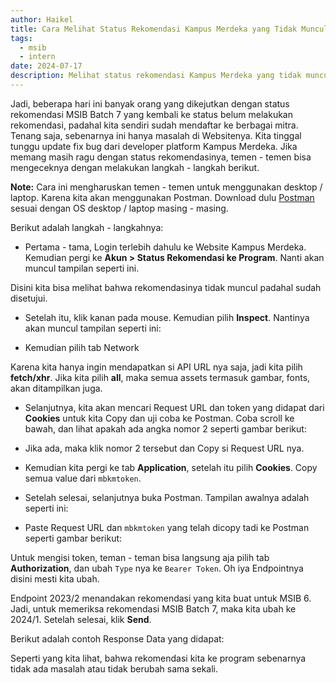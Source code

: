 ```yaml
---
author: Haikel
title: Cara Melihat Status Rekomendasi Kampus Merdeka yang Tidak Muncul
tags:
  - msib
  - intern
date: 2024-07-17
description: Melihat status rekomendasi Kampus Merdeka yang tidak muncul padahal rekomendasi sudah disetujui
---
```


Jadi, beberapa hari ini banyak orang yang dikejutkan dengan status rekomendasi MSIB Batch 7 yang kembali ke status belum melakukan rekomendasi, padahal kita sendiri sudah mendaftar ke berbagai mitra. Tenang saja, sebenarnya ini hanya masalah di Websitenya. Kita tinggal tunggu update fix bug dari developer platform Kampus Merdeka. Jika memang masih ragu dengan status rekomendasinya, temen - temen bisa mengeceknya dengan melakukan langkah - langkah berikut.

**Note:** Cara ini mengharuskan temen - temen untuk menggunakan desktop / laptop. Karena kita akan menggunakan Postman. Download dulu [Postman](https://www.postman.com/) sesuai dengan OS desktop / laptop masing - masing.

Berikut adalah langkah - langkahnya:

- Pertama - tama, Login terlebih dahulu ke Website Kampus Merdeka. Kemudian pergi ke **Akun > Status Rekomendasi ke Program**. Nanti akan muncul tampilan seperti ini.

<LightboxImage
  src="https://ik.imagekit.io/haikelz/blog/cara-melihat-status-rekomendasi-kampus-merdeka-yang-tidak-muncul/screenshot-1.png?updatedAt=1721201652955"
  alt="Status rekomendasi"
/>

Disini kita bisa melihat bahwa rekomendasinya tidak muncul padahal sudah disetujui.

- Setelah itu, klik kanan pada mouse. Kemudian pilih **Inspect**. Nantinya akan muncul tampilan seperti ini:

<LightboxImage
  src="https://ik.imagekit.io/haikelz/blog/cara-melihat-status-rekomendasi-kampus-merdeka-yang-tidak-muncul/screenshot-2.png?updatedAt=1721201649949"
  alt="Inspect"
/>

- Kemudian pilih tab Network

<LightboxImage
  src="https://ik.imagekit.io/haikelz/blog/cara-melihat-status-rekomendasi-kampus-merdeka-yang-tidak-muncul/screenshot-3.png?updatedAt=1721201649934"
  alt="Inspect Network"
/>

Karena kita hanya ingin mendapatkan si API URL nya saja, jadi kita pilih **fetch/xhr**. Jika kita pilih **all**, maka semua assets termasuk gambar, fonts, akan ditampilkan juga.

<LightboxImage
  src="https://ik.imagekit.io/haikelz/blog/cara-melihat-status-rekomendasi-kampus-merdeka-yang-tidak-muncul/screenshot-4.png?updatedAt=1721201649543"
  alt="Fetch and XHR"
/>

- Selanjutnya, kita akan mencari Request URL dan token yang didapat dari **Cookies** untuk kita Copy dan uji coba ke Postman. Coba scroll ke bawah, dan lihat apakah ada angka nomor 2 seperti gambar berikut:

<LightboxImage
  src="https://ik.imagekit.io/haikelz/blog/cara-melihat-status-rekomendasi-kampus-merdeka-yang-tidak-muncul/screenshot-5.png?updatedAt=1721201649617"
  alt="API URL"
/>

- Jika ada, maka klik nomor 2 tersebut dan Copy si Request URL nya.

<LightboxImage
  src="https://ik.imagekit.io/haikelz/blog/cara-melihat-status-rekomendasi-kampus-merdeka-yang-tidak-muncul/screenshot-6.png?updatedAt=1721201649484"
  alt="API URL (2)"
/>

- Kemudian kita pergi ke tab **Application**, setelah itu pilih **Cookies**. Copy semua value dari `mbkmtoken`.

<LightboxImage
  src="https://ik.imagekit.io/haikelz/blog/cara-melihat-status-rekomendasi-kampus-merdeka-yang-tidak-muncul/screenshot-7.png?updatedAt=1721201649743"
  alt="MBKM Token"
/>

- Setelah selesai, selanjutnya buka Postman. Tampilan awalnya adalah seperti ini:

<LightboxImage
  src="https://ik.imagekit.io/haikelz/blog/cara-melihat-status-rekomendasi-kampus-merdeka-yang-tidak-muncul/screenshot-8.png?updatedAt=1721201649851"
  alt="Postman UI"
/>

- Paste Request URL dan `mbkmtoken` yang telah dicopy tadi ke Postman seperti gambar berikut:

<LightboxImage
  src="https://ik.imagekit.io/haikelz/blog/cara-melihat-status-rekomendasi-kampus-merdeka-yang-tidak-muncul/screenshot-9.png?updatedAt=1721201649747"
  alt="Paste copied API URL and MBKM Token to Postman"
/>

Untuk mengisi token, teman - teman bisa langsung aja pilih tab **Authorization**, dan ubah `Type` nya ke `Bearer Token`. Oh iya Endpointnya disini mesti kita ubah.

Endpoint 2023/2 menandakan rekomendasi yang kita buat untuk MSIB 6. Jadi, untuk memeriksa rekomendasi MSIB Batch 7, maka kita ubah ke 2024/1. Setelah selesai, klik **Send**.

Berikut adalah contoh Response Data yang didapat:

<LightboxImage
  src="https://ik.imagekit.io/haikelz/blog/cara-melihat-status-rekomendasi-kampus-merdeka-yang-tidak-muncul/screenshot-11.png?updatedAt=1721201649788"
  alt="Response data"
/>

Seperti yang kita lihat, bahwa rekomendasi kita ke program sebenarnya tidak ada masalah atau tidak berubah sama sekali.
